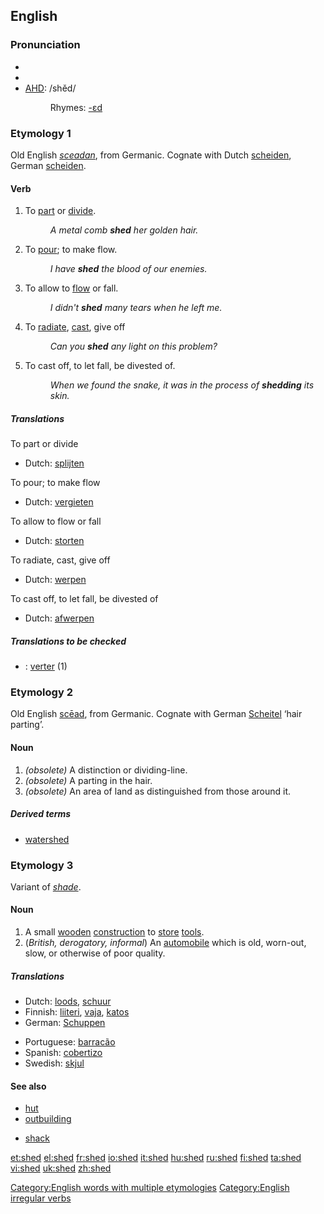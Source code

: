 ==English==

===Pronunciation===
*{{SAMPA|/SEd/}}
*{{IPA|/ʃɛd/}}
*[[w:AHD|AHD]]: /shěd/
*:Rhymes: [[Rhymes:English:-ɛd|-ɛd]]

===Etymology 1===
Old English ''[[sceadan]]'', from Germanic.  Cognate with Dutch [[scheiden]], German [[scheiden]].

====Verb====
{{en-verb|sheds|shedding|shed}}

# {{cattag|transitive|archaic}} To [[part]] or [[divide]].
#: ''A metal comb '''shed''' her golden hair.''
# {{cattag|transitive|archaic}} To [[pour]]; to make flow.
#: ''I have '''shed''' the blood of our enemies.''
# {{transitive}} To allow to [[flow]] or fall.
#: ''I didn't '''shed''' many tears when he left me.''
# {{transitive}} To [[radiate]], [[cast]], give off
#: ''Can you '''shed''' any light on this problem?''
# {{cattag|transitive|intransitive}} To cast off, to let fall, be divested of.
#: ''When we found the snake, it was in the process of '''shedding''' its skin.''

=====Translations=====
;To part or divide
{{top}}
*Dutch: [[splijten]]
{{mid}}
{{bottom}}
;To pour; to make flow
{{top}}
*Dutch: [[vergieten]]
{{mid}}
{{bottom}}
;To allow to flow or fall
{{top}}
*Dutch: [[storten]]
{{mid}}
{{bottom}}
;To radiate, cast, give off
{{top}}
*Dutch: [[werpen]]
{{mid}}
{{bottom}}
;To cast off, to let fall, be divested of
{{top}}
*Dutch: [[afwerpen]]
{{mid}}
{{bottom}}
=====Translations to be checked=====
{{checktrans}}
*{{ttbc|Spanish}}: [[verter]] (1)

===Etymology 2===
Old English [[scead|scēad]], from Germanic.  Cognate with German [[Scheitel]] ‘hair parting’.

====Noun====
{{en-noun}}

# ''(obsolete)'' A distinction or dividing-line.
# ''(obsolete)'' A parting in the hair.
# ''(obsolete)'' An area of land as distinguished from those around it.

=====Derived terms=====
*[[watershed]]

===Etymology 3===
Variant of ''[[shade]]''.

====Noun====
{{en-noun}}

#A small [[wooden]] [[construction]] to [[store]] [[tool]]s.
#(''British, derogatory, informal'') An [[automobile]] which is old, worn-out, slow, or otherwise of poor quality.

=====Translations=====
{{top}}
*Dutch: [[loods]], [[schuur]]
*Finnish: [[liiteri]], [[vaja]], [[katos]]
*German: [[Schuppen]] {{m}}
{{mid}}
*Portuguese: [[barracão]] {{m}}
*Spanish: [[cobertizo]] {{m}}
*Swedish: [[skjul]] {{n}}
{{bottom}}

====See also====
{{top2}}
*[[hut]]
*[[outbuilding]]
{{mid2}}
*[[shack]]
{{bottom}}

[[Category:English words with multiple etymologies]]
[[Category:English irregular verbs]]

[[et:shed]]
[[el:shed]]
[[fr:shed]]
[[io:shed]]
[[it:shed]]
[[hu:shed]]
[[ru:shed]]
[[fi:shed]]
[[ta:shed]]
[[vi:shed]]
[[uk:shed]]
[[zh:shed]]